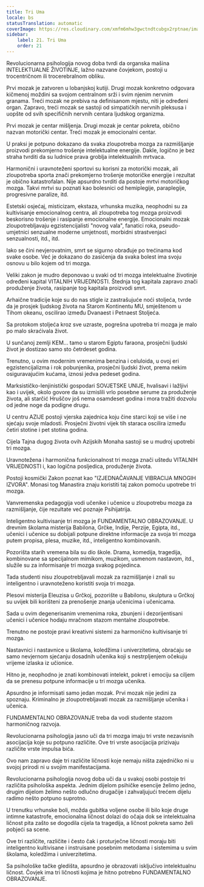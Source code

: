 ```yaml
---
title: Tri Uma
locale: bs
statusTranslation: automatic
coverImage: https://res.cloudinary.com/xmfm6mhw3gwctndtcubgx2rptnae/image/upload/v1740337243/small_cover_educacion_fundamental_a051170f1c.webp
sidebar:
    label: 21. Tri Uma
    order: 21
---
```

Revolucionarna psihologija novog doba tvrdi da organska mašina INTELEKTUALNE ŽIVOTINJE, lažno nazvane čovjekom, postoji u trocentričnom ili trocerebralnom obliku.

Prvi mozak je zatvoren u lobanjskoj kutiji. Drugi mozak konkretno odgovara kičmenoj moždini sa svojom centralnom srži i svim njenim nervnim granama. Treći mozak ne prebiva na definisanom mjestu, niti je određeni organ. Zapravo, treći mozak se sastoji od simpatičkih nervnih pleksusa i uopšte od svih specifičnih nervnih centara ljudskog organizma.

Prvi mozak je centar mišljenja. Drugi mozak je centar pokreta, obično nazvan motorički centar. Treći mozak je emocionalni centar.

U praksi je potpuno dokazano da svaka zloupotreba mozga za razmišljanje proizvodi prekomjerno trošenje intelektualne energije. Dakle, logično je bez straha tvrditi da su ludnice prava groblja intelektualnih mrtvaca.

Harmonični i uravnoteženi sportovi su korisni za motorički mozak, ali zloupotreba sporta znači prekomjerno trošenje motoričke energije i rezultat je obično katastrofalan. Nije apsurdno tvrditi da postoje mrtvi motoričkog mozga. Takvi mrtvi su poznati kao bolesnici od hemiplegije, paraplegije, progresivne paralize, itd.

Estetski osjećaj, misticizam, ekstaza, vrhunska muzika, neophodni su za kultivisanje emocionalnog centra, ali zloupotreba tog mozga proizvodi beskorisno trošenje i rasipanje emocionalne energije. Emocionalni mozak zloupotrebljavaju egzistencijalisti "novog vala", fanatici roka, pseudo-umjetnici senzualne moderne umjetnosti, morbidni strastvenjaci senzualnosti, itd., itd.

Iako se čini nevjerovatnim, smrt se sigurno obrađuje po trećinama kod svake osobe. Već je dokazano do zasićenja da svaka bolest ima svoju osnovu u bilo kojem od tri mozga.

Veliki zakon je mudro deponovao u svaki od tri mozga intelektualne životinje određeni kapital VITALNIH VRIJEDNOSTI. Štednja tog kapitala zapravo znači produženje života, rasipanje tog kapitala proizvodi smrt.

Arhaične tradicije koje su do nas stigle iz zastrašujuće noći stoljeća, tvrde da je prosjek ljudskog života na Starom Kontinentu MU, smještenom u Tihom okeanu, oscilirao između Dvanaest i Petnaest Stoljeća.

Sa protokom stoljeća kroz sve uzraste, pogrešna upotreba tri mozga je malo po malo skraćivala život.

U sunčanoj zemlji KEM... tamo u starom Egiptu faraona, prosječni ljudski život je dostizao samo sto četrdeset godina.

Trenutno, u ovim modernim vremenima benzina i celuloida, u ovoj eri egzistencijalizma i rok pobunjenika, prosječni ljudski život, prema nekim osiguravajućim kućama, iznosi jedva pedeset godina.

Marksističko-lenjinistički gospodari SOVJETSKE UNIJE, hvalisavi i lažljivi kao i uvijek, okolo govore da su izmislili vrlo posebne serume za produženje života, ali starčić Hruščov još nema osamdeset godina i mora tražiti dozvolu od jedne noge da podigne drugu.

U centru AZIJE postoji vjerska zajednica koju čine starci koji se više i ne sjećaju svoje mladosti. Prosječni životni vijek tih staraca oscilira između četiri stotine i pet stotina godina.

Cijela Tajna dugog života ovih Azijskih Monaha sastoji se u mudroj upotrebi tri mozga.

Uravnotežena i harmonična funkcionalnost tri mozga znači uštedu VITALNIH VRIJEDNOSTI i, kao logična posljedica, produženje života.

Postoji kosmički Zakon poznat kao "IZJEDNAČAVANJE VIBRACIJA MNOGIH IZVORA". Monasi tog Manastira znaju koristiti taj zakon pomoću upotrebe tri mozga.

Vanvremenska pedagogija vodi učenike i učenice u zloupotrebu mozga za razmišljanje, čije rezultate već poznaje Psihijatrija.

Inteligentno kultivisanje tri mozga je FUNDAMENTALNO OBRAZOVANJE. U drevnim školama misterija Babilona, Grčke, Indije, Perzije, Egipta, itd., učenici i učenice su dobijali potpune direktne informacije za svoja tri mozga putem propisa, plesa, muzike, itd., inteligentno kombinovanih.

Pozorišta starih vremena bila su dio škole. Drama, komedija, tragedija, kombinovane sa specijalnom mimikom, muzikom, usmenom nastavom, itd., služile su za informisanje tri mozga svakog pojedinca.

Tada studenti nisu zloupotrebljavali mozak za razmišljanje i znali su inteligentno i uravnoteženo koristiti svoja tri mozga.

Plesovi misterija Eleuzisa u Grčkoj, pozorište u Babilonu, skulptura u Grčkoj su uvijek bili korišteni za prenošenje znanja učenicima i učenicama.

Sada u ovim degenerisanim vremenima roka, zbunjeni i dezorijentisani učenici i učenice hodaju mračnom stazom mentalne zloupotrebe.

Trenutno ne postoje pravi kreativni sistemi za harmonično kultivisanje tri mozga.

Nastavnici i nastavnice u školama, koledžima i univerzitetima, obraćaju se samo nevjernom sjećanju dosadnih učenika koji s nestrpljenjem očekuju vrijeme izlaska iz učionice.

Hitno je, neophodno je znati kombinovati intelekt, pokret i emociju sa ciljem da se prenesu potpune informacije u tri mozga učenika.

Apsurdno je informisati samo jedan mozak. Prvi mozak nije jedini za spoznaju. Kriminalno je zloupotrebljavati mozak za razmišljanje učenika i učenica.

FUNDAMENTALNO OBRAZOVANJE treba da vodi studente stazom harmoničnog razvoja.

Revolucionarna psihologija jasno uči da tri mozga imaju tri vrste nezavisnih asocijacija koje su potpuno različite. Ove tri vrste asocijacija prizivaju različite vrste impulsa bića.

Ovo nam zapravo daje tri različite ličnosti koje nemaju ništa zajedničko ni u svojoj prirodi ni u svojim manifestacijama.

Revolucionarna psihologija novog doba uči da u svakoj osobi postoje tri različita psihološka aspekta. Jednim dijelom psihičke esencije želimo jedno, drugim dijelom želimo nešto odlučno drugačije i zahvaljujući trećem dijelu radimo nešto potpuno suprotno.

U trenutku vrhunske boli, možda gubitka voljene osobe ili bilo koje druge intimne katastrofe, emocionalna ličnost dolazi do očaja dok se intelektualna ličnost pita zašto se dogodila cijela ta tragedija, a ličnost pokreta samo želi pobjeći sa scene.

Ove tri različite, različite i često čak i proturječne ličnosti moraju biti inteligentno kultivisane i instruisane posebnim metodama i sistemima u svim školama, koledžima i univerzitetima.

Sa psihološke tačke gledišta, apsurdno je obrazovati isključivo intelektualnu ličnost. Čovjek ima tri ličnosti kojima je hitno potrebno FUNDAMENTALNO OBRAZOVANJE.

